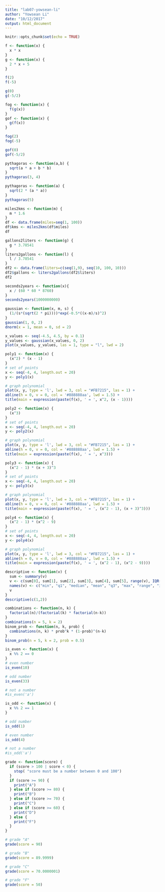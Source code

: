 ```yaml
---
title: "lab07-yowsean-li"
author: "Yowsean Li"
date: "10/12/2017"
output: html_document
---
```


```r
knitr::opts_chunk$set(echo = TRUE)
```

```r
f <- function(x) {
  x * x
}
g <- function(x) {
  2 * x + 5
}

f(2)
f(-5)

g(0)
g(-5/2)
```

```r
fog <- function(x) {
  f(g(x))
}
gof <- function(x) {
  g(f(x))
}

fog(2)
fog(-5)

gof(0)
gof(-5/2)
```

```r
pythagoras <- function(a,b) {
  sqrt(a * a + b * b)
}
pythagoras(3, 4)
```

```r
pythagoras <- function(a) {
  sqrt(2 * (a * a))
}
pythagoras(5)
```

```r
miles2kms <- function(m) {
  m * 1.6
}
df <- data.frame(miles=seq(1, 100))
df$kms <- miles2kms(df$miles)
df
```

```r
gallons2liters <- function(g) {
  g * 3.78541
}
liters2gallons <- function(l) {
  l / 3.78541
}
df2 <- data.frame(liters=c(seq(1,9), seq(10, 100, 10)))
df2$gallons <- liters2gallons(df2$liters)
df2
```

```r
seconds2years <- function(x){
  x / (60 * 60 * 8760)
}
seconds2years(1000000000)
```

```r
gaussian <- function(x, m, s) {
  (1/(s*(sqrt(2 * pi))))*exp(-0.5*((x-m)/s)^2)
}
gaussian(1, 0, 2)
dnorm(x = 1, mean = 0, sd = 2)
```

```r
x_values <- seq(-4.5, 4.5, by = 0.1)
y_values <- gaussian(x_values, 0, 2)
plot(x_values, y_values, las = 1, type = "l", lwd = 2)
```

```r
poly1 <- function(x) {
  (x^2) * (x - 1)
}
# set of points
x <- seq(-4, 4, length.out = 20)
y <- poly1(x)

# graph polynomial
plot(x, y, type = 'l', lwd = 3, col = "#FB7215", las = 1) + 
abline(h = 0, v = 0, col = '#888888aa', lwd = 1.5) +
title(main = expression(paste(f(x), ' = ', x^2, (x - 1))))
```

```r
poly2 <- function(x) {
  (x^3)
}
# set of points
x <- seq(-4, 4, length.out = 20)
y <- poly2(x)

# graph polynomial
plot(x, y, type = 'l', lwd = 3, col = "#FB7215", las = 1) + 
abline(h = 0, v = 0, col = '#888888aa', lwd = 1.5) +
title(main = expression(paste(f(x), ' = ', x^3)))
```

```r
poly3 <- function(x) {
  (x^2 - 1) * (x + 3)^3
}
# set of points
x <- seq(-4, 4, length.out = 20)
y <- poly3(x)

# graph polynomial
plot(x, y, type = 'l', lwd = 3, col = "#FB7215", las = 1) + 
abline(h = 0, v = 0, col = '#888888aa', lwd = 1.5) +
title(main = expression(paste(f(x), ' = ', (x^2 - 1), (x + 3)^3)))
```

```r
poly4 <- function(x) {
  (x^2 - 1) * (x^2 - 9)
}
# set of points
x <- seq(-4, 4, length.out = 20)
y <- poly4(x)

# graph polynomial
plot(x, y, type = 'l', lwd = 3, col = "#FB7215", las = 1) + 
abline(h = 0, v = 0, col = '#888888aa', lwd = 1.5) +
title(main = expression(paste(f(x), ' = ', (x^2 - 1), (x^2 - 9))))
```

```r
descriptive <- function(v) {
  sum <- summary(v)
  v <- c(sum[0], sum[1], sum[2], sum[3], sum[4], sum[5], range(v), IQR(v), sd(v))
  names(v) <- c("min", "q1", "median", "mean", "q3", "max", "range", "iqr", "sd")
  v
}
descriptive(c(1,2))
```

```r
combinations <- function(n, k) {
  factorial(n)/(factorial(k) * factorial(n-k))
}
combinations(n = 5, k = 2)
binom_prob <- function(n, k, prob) {
  combinations(n, k) * prob^k * (1-prob)^(n-k)
}
binom_prob(n = 5, k = 2, prob = 0.5)
```

```r
is_even <- function(x) {
  x %% 2 == 0
}
# even number
is_even(10)

# odd number
is_even(33)

# not a number
#is_even('a')
```

```r
is_odd <- function(x) {
  x %% 2 == 1
}

# odd number
is_odd(1)

# even number
is_odd(4)

# not a number
#is_odd('a')
```

```r
grade <- function(score) {
  if (score > 100 | score < 0) {
    stop( "score must be a number between 0 and 100")
  }
  if (score >= 90) {
    print("A")
  } else if (score >= 80) {
    print("B")
  } else if (score >= 70) {
    print("C")
  } else if (score >= 60) {
    print("D")
  } else {
    print("F")
  }
}

# grade "A"
grade(score = 90)

# grade "B"
grade(score = 89.9999)

# grade "C"
grade(score = 70.0000001)

# grade "F"
grade(score = 50)
```

